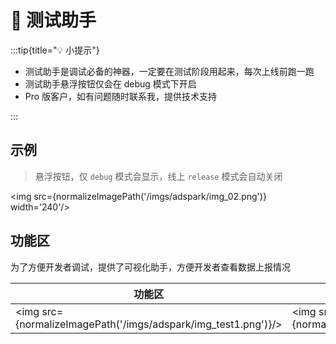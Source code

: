 
# 🧪 测试助手


:::tip{title="💡 小提示"}

 - 测试助手是调试必备的神器，一定要在测试阶段用起来，每次上线前跑一跑
 - 测试助手悬浮按钮仅会在 debug 模式下开启
 - Pro 版客户，如有问题随时联系我，提供技术支持

:::

## 示例

> 悬浮按钮，仅 `debug` 模式会显示，线上 `release` 模式会自动关闭

<img src={normalizeImagePath('/imgs/adspark/img_02.png')} width='240'/>


## 功能区

为了方便开发者调试，提供了可视化助手，方便开发者查看数据上报情况

|功能区|事件区|日志区|网络区|
|--|--|--|--|
| <img src={normalizeImagePath('/imgs/adspark/img_test1.png')}/> | <img src={normalizeImagePath('/imgs/adspark/img_test2.png')}/>|<img src={normalizeImagePath('/imgs/adspark/img_test3.png')}/>|<img src={normalizeImagePath('/imgs/adspark/img_test4.png')}/>|







